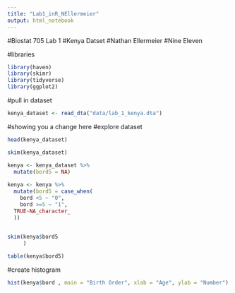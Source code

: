 ---
title: "Lab1_inR_NEllermeier"
output: html_notebook
---

#Biostat 705 Lab 1
#Kenya Datset
#Nathan Ellermeier
#Nine Eleven


#libraries
```{r}
library(haven)
library(skimr)
library(tidyverse)
library(ggplot2)
```


#pull in dataset
```{r}

kenya_dataset <- read_dta("data/lab_1_kenya.dta")
```

#showing you a change here
#explore dataset
```{r}
head(kenya_dataset)
```


```{r}
skim(kenya_dataset)
```


```{r}
kenya <- kenya_dataset %>%
  mutate(bord5 = NA)
    
kenya <- kenya %>%
  mutate(bord5 = case_when(
    bord <5 ~ "0",
    bord >=5 ~ "1",
  TRUE~NA_character_
  ))
  
```

```{r}
skim(kenya$bord5
     )

table(kenya$bord5)

```

#create histogram
```{r}
hist(kenya$bord , main = "Birth Order", xlab = "Age", ylab = "Number")
```


```{r}

```


































